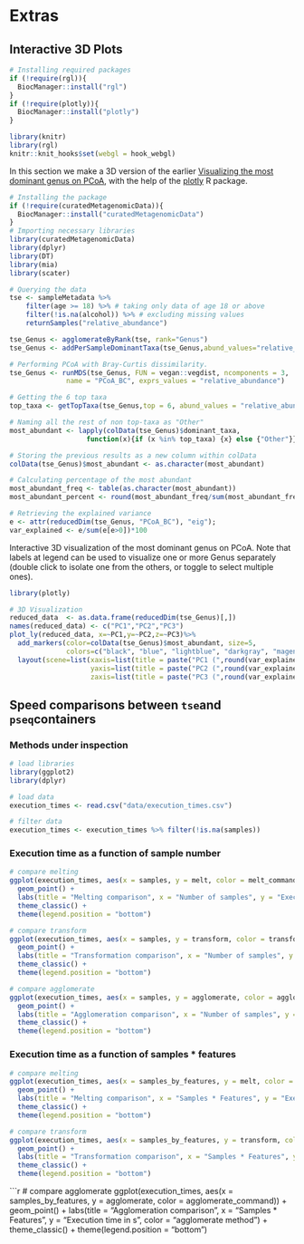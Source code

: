 # Extras {#extras}

## Interactive 3D Plots

```r
# Installing required packages
if (!require(rgl)){
  BiocManager::install("rgl")  
}
if (!require(plotly)){
  BiocManager::install("plotly")  
}
```

```r
library(knitr)
library(rgl)
knitr::knit_hooks$set(webgl = hook_webgl)
```


In this section we make a 3D version of the earlier [ Visualizing the most dominant genus on PCoA](https://microbiome.github.io/OMA/microbiome-exploration.html#visualizing-the-most-dominant-genus-on-pcoa), with the help of the [plotly](https://plotly.com/r/) R package.

```r
# Installing the package
if (!require(curatedMetagenomicData)){
  BiocManager::install("curatedMetagenomicData")  
}
# Importing necessary libraries
library(curatedMetagenomicData)
library(dplyr)
library(DT)
library(mia)
library(scater)

# Querying the data
tse <- sampleMetadata %>%
    filter(age >= 18) %>% # taking only data of age 18 or above
    filter(!is.na(alcohol)) %>% # excluding missing values
    returnSamples("relative_abundance")

tse_Genus <- agglomerateByRank(tse, rank="Genus")
tse_Genus <- addPerSampleDominantTaxa(tse_Genus,abund_values="relative_abundance", name = "dominant_taxa")

# Performing PCoA with Bray-Curtis dissimilarity.
tse_Genus <- runMDS(tse_Genus, FUN = vegan::vegdist, ncomponents = 3,
              name = "PCoA_BC", exprs_values = "relative_abundance")

# Getting the 6 top taxa
top_taxa <- getTopTaxa(tse_Genus,top = 6, abund_values = "relative_abundance")

# Naming all the rest of non top-taxa as "Other"
most_abundant <- lapply(colData(tse_Genus)$dominant_taxa,
                   function(x){if (x %in% top_taxa) {x} else {"Other"}})

# Storing the previous results as a new column within colData
colData(tse_Genus)$most_abundant <- as.character(most_abundant)

# Calculating percentage of the most abundant
most_abundant_freq <- table(as.character(most_abundant))
most_abundant_percent <- round(most_abundant_freq/sum(most_abundant_freq)*100, 1)

# Retrieving the explained variance
e <- attr(reducedDim(tse_Genus, "PCoA_BC"), "eig");
var_explained <- e/sum(e[e>0])*100
```

Interactive 3D visualization of the most dominant genus on PCoA.
Note that labels at legend can be used to visualize one or more Genus separately (double click to isolate one from the others, or toggle to select multiple ones).

```r
library(plotly)

# 3D Visualization
reduced_data  <- as.data.frame(reducedDim(tse_Genus)[,])
names(reduced_data) <- c("PC1","PC2","PC3")
plot_ly(reduced_data, x=~PC1,y=~PC2,z=~PC3)%>%
  add_markers(color=colData(tse_Genus)$most_abundant, size=5,
              colors=c("black", "blue", "lightblue", "darkgray", "magenta", "darkgreen", "red")) %>%
  layout(scene=list(xaxis=list(title = paste("PC1 (",round(var_explained[1],1),"%)")),
                    yaxis=list(title = paste("PC2 (",round(var_explained[2],1),"%)")),
                    zaxis=list(title = paste("PC3 (",round(var_explained[3],1),"%)"))))

```

## Speed comparisons between `tse`and `pseq`containers

### Methods under inspection

```r
# load libraries
library(ggplot2)
library(dplyr)
```

```r
# load data
execution_times <- read.csv("data/execution_times.csv")
```

```r
# filter data
execution_times <- execution_times %>% filter(!is.na(samples)) 
```

### Execution time as a function of sample number

```r
# compare melting
ggplot(execution_times, aes(x = samples, y = melt, color = melt_command)) + 
  geom_point() +
  labs(title = "Melting comparison", x = "Number of samples", y = "Execution time in s", color = "melt command") +
  theme_classic() +
  theme(legend.position = "bottom")
```

```r
# compare transform
ggplot(execution_times, aes(x = samples, y = transform, color = transform_command)) + 
  geom_point() +
  labs(title = "Transformation comparison", x = "Number of samples", y = "Execution time in s", color = "transform command") +
  theme_classic() +
  theme(legend.position = "bottom")
```

```r
# compare agglomerate
ggplot(execution_times, aes(x = samples, y = agglomerate, color = agglomerate_command)) + 
  geom_point() +
  labs(title = "Agglomeration comparison", x = "Number of samples", y = "Execution time in s", color = "agglomerate method") +
  theme_classic() +
  theme(legend.position = "bottom")
```

### Execution time as a function of samples * features

```r
# compare melting
ggplot(execution_times, aes(x = samples_by_features, y = melt, color = melt_command)) + 
  geom_point() +
  labs(title = "Melting comparison", x = "Samples * Features", y = "Execution time in s", color = "melt command") +
  theme_classic() +
  theme(legend.position = "bottom")
```

```r
# compare transform
ggplot(execution_times, aes(x = samples_by_features, y = transform, color = transform_command)) + 
  geom_point() +
  labs(title = "Transformation comparison", x = "Samples * Features", y = "Execution time in s", color = "transform command") +
  theme_classic() +
  theme(legend.position = "bottom")
```

```r
# compare agglomerate
ggplot(execution_times, aes(x = samples_by_features, y = agglomerate, color = agglomerate_command)) + 
  geom_point() +
  labs(title = "Agglomeration comparison", x = "Samples * Features", y = "Execution time in s", color = "agglomerate method") +
  theme_classic() +
  theme(legend.position = "bottom")
  
